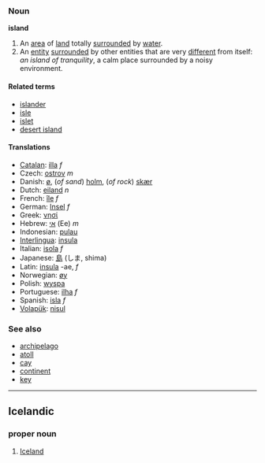 ===Noun===
'''island'''

# An [[area]] of [[land]] totally [[surround]]ed by [[water]].
# An [[entity]] [[surround]]ed by other entities that are very [[different]] from itself: ''an island of tranquility'', a calm place surrounded by a noisy environment.

====Related terms====
*[[islander]]
*[[isle]]
*[[islet]]
*[[desert island]]

====Translations====
*[[Catalan]]: [[illa]] ''f''
*Czech: [[ostrov]] ''m''
*Danish: [[ø]], (''of sand'') [[holm]], (''of rock'') [[skær]]
*Dutch: [[eiland]] ''n''
*French: [[île]] ''f''
*German: [[Insel]] ''f''
*Greek: [[νησί]]
*Hebrew: [[אי]] (Ee) ''m''
*Indonesian: [[pulau]]
*[[Interlingua]]: [[insula]]
*Italian: [[isola]] ''f''
*Japanese: [[島]] (しま, shima)
*Latin: [[insula]] -ae, ''f''
*Norwegian: [[øy]]
*Polish: [[wyspa]]
*Portuguese: [[ilha]] ''f''
*Spanish: [[isla]] ''f''
*[[Volapük]]: [[nisul]]

===See also===
*[[archipelago]]
*[[atoll]]
*[[cay]]
*[[continent]]
*[[key]]

----

==Icelandic==
===proper noun===
#[[Iceland]]